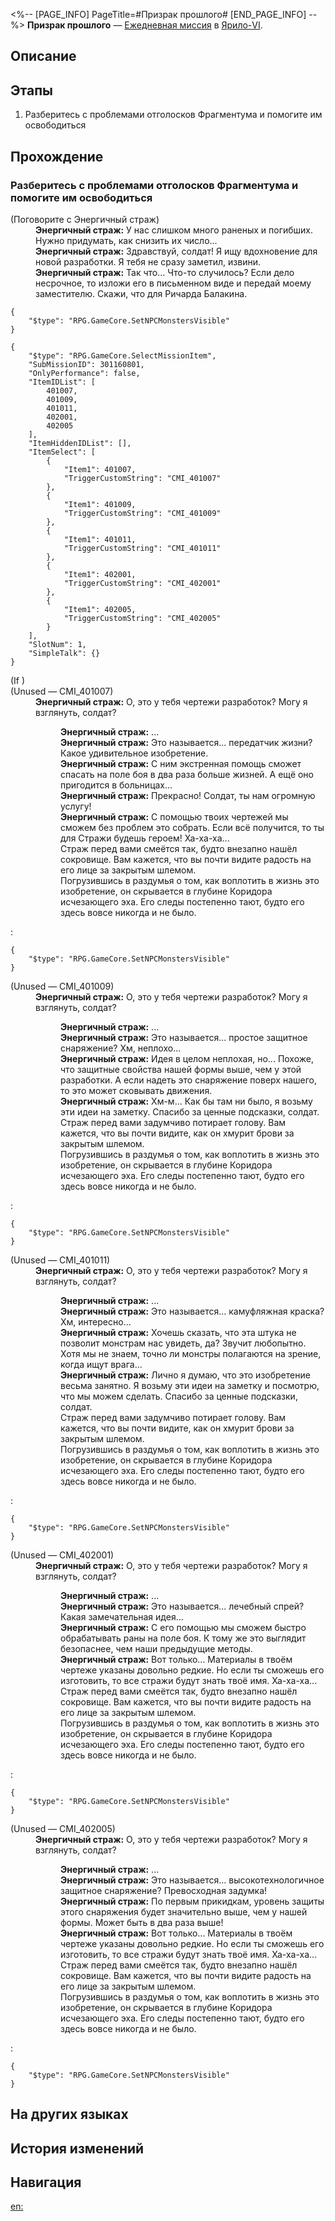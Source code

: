 <%-- [PAGE_INFO]
PageTitle=#Призрак прошлого#
[END_PAGE_INFO] --%>
{{Дополнить|Диалоги.}}
{{Миссия Инфобокс
|id              = 3011608
|Название        = 
|Изображение     = Миссия Призрак прошлого.png
|Тип             = Ежедневная миссия
|Событие         = 
|Глава           = 
|Условия         = 
|Персонажи       = Первопроходец; Энергичный страж
|СтартЛокация    = [[Ярило-VI]] — [[Коридор исчезающего эха]]
|Мир             = Ярило-VI
|Предыдущая      = 
|Следующая       = 
|Награды         = Кредиты*5 000
}}
'''Призрак прошлого''' — [[Ежедневная миссия]] в [[Ярило-VI]].

==Описание==
{{Описание|<!--официальное описание из Перекрёстка судеб-->}}

==Этапы==
# Разберитесь с проблемами отголосков Фрагментума и помогите им освободиться

==Прохождение==
{{Дополнить}}

===Разберитесь с проблемами отголосков Фрагментума и помогите им освободиться===
{{Описание миссии|тип=Ежедневная миссия|локация=Коридор исчезающего эха|Среброгривые Стражи наткнулись на отголоски Фрагментума. Они не смогли их освободить, поскольку прижизненные желания призраков не были исполнены. Нужно им помочь.<br />Энергичный воин Среброгривых Стражей, похоже, беспокоится о своих обязанностях...}}
{{Диалог Начало}}

;(Поговорите с Энергичный страж)
:'''Энергичный страж:''' У нас слишком много раненых и погибших. Нужно придумать, как снизить их число...
:'''Энергичный страж:''' Здравствуй, солдат! Я ищу вдохновение для новой разработки. Я тебя не сразу заметил, извини.
:'''Энергичный страж:''' Так что... Что-то случилось? Если дело несрочное, то изложи его в письменном виде и передай моему заместителю. Скажи, что для Ричарда Балакина.
<pre>{
	"$type": "RPG.GameCore.SetNPCMonstersVisible"
}</pre>
<pre>{
	"$type": "RPG.GameCore.SelectMissionItem",
	"SubMissionID": 301160801,
	"OnlyPerformance": false,
	"ItemIDList": [
		401007,
		401009,
		401011,
		402001,
		402005
	],
	"ItemHiddenIDList": [],
	"ItemSelect": [
		{
			"Item1": 401007,
			"TriggerCustomString": "CMI_401007"
		},
		{
			"Item1": 401009,
			"TriggerCustomString": "CMI_401009"
		},
		{
			"Item1": 401011,
			"TriggerCustomString": "CMI_401011"
		},
		{
			"Item1": 402001,
			"TriggerCustomString": "CMI_402001"
		},
		{
			"Item1": 402005,
			"TriggerCustomString": "CMI_402005"
		}
	],
	"SlotNum": 1,
	"SimpleTalk": {}
}</pre>
;(If {{cx}}<!--SubMission Finish: 301160801-->)
;(Unused &mdash; CMI_401007)
:'''Энергичный страж:''' О, это у тебя чертежи разработок? Могу я взглянуть, солдат?
::'''Энергичный страж:''' ...
::'''Энергичный страж:''' Это называется... передатчик жизни? Какое удивительное изобретение.
::'''Энергичный страж:''' С ним экстренная помощь сможет спасать на поле боя в два раза больше жизней. А ещё оно пригодится в больницах...
::'''Энергичный страж:''' Прекрасно! Солдат, ты {{MC|м=оказал|ж=оказала}} нам огромную услугу!
::'''Энергичный страж:''' С помощью твоих чертежей мы сможем без проблем это собрать. Если всё получится, то ты для Стражи будешь героем! Ха-ха-ха...
::Страж перед вами смеётся так, будто внезапно нашёл сокровище. Вам кажется, что вы почти видите радость на его лице за закрытым шлемом.
::Погрузившись в раздумья о том, как воплотить в жизнь это изобретение, он скрывается в глубине Коридора исчезающего эха. Его следы постепенно тают, будто его здесь вовсе никогда и не было.
:<pre>{
	"$type": "RPG.GameCore.SetNPCMonstersVisible"
}</pre>

;(Unused &mdash; CMI_401009)
:'''Энергичный страж:''' О, это у тебя чертежи разработок? Могу я взглянуть, солдат?
::'''Энергичный страж:''' ...
::'''Энергичный страж:''' Это называется... простое защитное снаряжение? Хм, неплохо...
::'''Энергичный страж:''' Идея в целом неплохая, но... Похоже, что защитные свойства нашей формы выше, чем у этой разработки. А если надеть это снаряжение поверх нашего, то это может сковывать движения.
::'''Энергичный страж:''' Хм-м... Как бы там ни было, я возьму эти идеи на заметку. Спасибо за ценные подсказки, солдат.
::Страж перед вами задумчиво потирает голову. Вам кажется, что вы почти видите, как он хмурит брови за закрытым шлемом.
::Погрузившись в раздумья о том, как воплотить в жизнь это изобретение, он скрывается в глубине Коридора исчезающего эха. Его следы постепенно тают, будто его здесь вовсе никогда и не было.
:<pre>{
	"$type": "RPG.GameCore.SetNPCMonstersVisible"
}</pre>

;(Unused &mdash; CMI_401011)
:'''Энергичный страж:''' О, это у тебя чертежи разработок? Могу я взглянуть, солдат?
::'''Энергичный страж:''' ...
::'''Энергичный страж:''' Это называется... камуфляжная краска? Хм, интересно...
::'''Энергичный страж:''' Хочешь сказать, что эта штука не позволит монстрам нас увидеть, да? Звучит любопытно. Хотя мы не знаем, точно ли монстры полагаются на зрение, когда ищут врага...
::'''Энергичный страж:''' Лично я думаю, что это изобретение весьма занятно. Я возьму эти идеи на заметку и посмотрю, что мы можем сделать. Спасибо за ценные подсказки, солдат.
::Страж перед вами задумчиво потирает голову. Вам кажется, что вы почти видите, как он хмурит брови за закрытым шлемом.
::Погрузившись в раздумья о том, как воплотить в жизнь это изобретение, он скрывается в глубине Коридора исчезающего эха. Его следы постепенно тают, будто его здесь вовсе никогда и не было.
:<pre>{
	"$type": "RPG.GameCore.SetNPCMonstersVisible"
}</pre>

;(Unused &mdash; CMI_402001)
:'''Энергичный страж:''' О, это у тебя чертежи разработок? Могу я взглянуть, солдат?
::'''Энергичный страж:''' ...
::'''Энергичный страж:''' Это называется... лечебный спрей? Какая замечательная идея...
::'''Энергичный страж:''' С его помощью мы сможем быстро обрабатывать раны на поле боя. К тому же это выглядит безопаснее, чем наши предыдущие методы.
::'''Энергичный страж:''' Вот только... Материалы в твоём чертеже указаны довольно редкие. Но если ты сможешь его изготовить, то все стражи будут знать твоё имя. Ха-ха-ха...
::Страж перед вами смеётся так, будто внезапно нашёл сокровище. Вам кажется, что вы почти видите радость на его лице за закрытым шлемом.
::Погрузившись в раздумья о том, как воплотить в жизнь это изобретение, он скрывается в глубине Коридора исчезающего эха. Его следы постепенно тают, будто его здесь вовсе никогда и не было.
:<pre>{
	"$type": "RPG.GameCore.SetNPCMonstersVisible"
}</pre>

;(Unused &mdash; CMI_402005)
:'''Энергичный страж:''' О, это у тебя чертежи разработок? Могу я взглянуть, солдат?
::'''Энергичный страж:''' ...
::'''Энергичный страж:''' Это называется... высокотехнологичное защитное снаряжение? Превосходная задумка!
::'''Энергичный страж:''' По первым прикидкам, уровень защиты этого снаряжения будет значительно выше, чем у нашей формы. Может быть в два раза выше!
::'''Энергичный страж:''' Вот только... Материалы в твоём чертеже указаны довольно редкие. Но если ты сможешь его изготовить, то все стражи будут знать твоё имя. Ха-ха-ха...
::Страж перед вами смеётся так, будто внезапно нашёл сокровище. Вам кажется, что вы почти видите радость на его лице за закрытым шлемом.
::Погрузившись в раздумья о том, как воплотить в жизнь это изобретение, он скрывается в глубине Коридора исчезающего эха. Его следы постепенно тают, будто его здесь вовсе никогда и не было.
:<pre>{
	"$type": "RPG.GameCore.SetNPCMonstersVisible"
}</pre>
{{Диалог Конец}}

==На других языках==
{{На других языках
|en   = Ghost of the Past
|zhs  = 过去之灵
|zht  = 過去之靈
|ja   = 過去の霊
|ko   = 과거의 영혼
|es   = Un fantasma del pasado
|fr   = Fantôme du passé
|ru   = Призрак прошлого
|th   = วิญญาณจากอดีต
|vi   = Linh Hồn Xưa Cũ
|de   = Geist aus der Vergangenheit
|id   = Hantu dari Masa Lalu
|pt   = Fantasma do Passado
}}

==История изменений==
{{История изменений|3.5}}

==Навигация==
{{Ежедневная миссия Навбокс|Глава }}

[[en:]]
